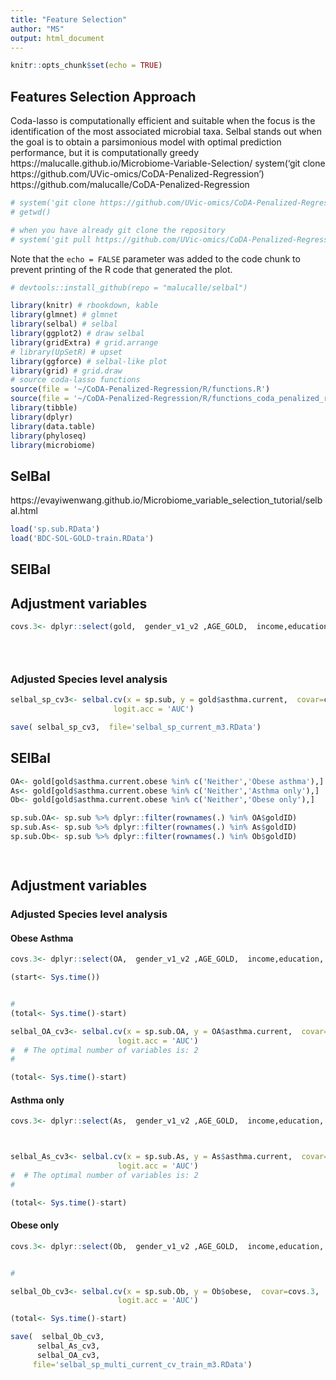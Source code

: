 ```yaml
---
title: "Feature Selection"
author: "MS"
output: html_document
---
```


```r
knitr::opts_chunk$set(echo = TRUE)
```

## Features Selection Approach

Coda-lasso is computationally efficient and suitable when the focus is the identification of the most associated microbial taxa.
Selbal stands out when the goal is to obtain a parsimonious model with optimal prediction performance, but it is computationally greedy
https://malucalle.github.io/Microbiome-Variable-Selection/
system('git clone https://github.com/UVic-omics/CoDA-Penalized-Regression')
   https://github.com/malucalle/CoDA-Penalized-Regression
   
   
```r
# system('git clone https://github.com/UVic-omics/CoDA-Penalized-Regression')
# getwd()

```


```r
# when you have already git clone the repository
# system('git pull https://github.com/UVic-omics/CoDA-Penalized-Regression')
```

Note that the `echo = FALSE` parameter was added to the code chunk to prevent printing of the R code that generated the plot.

```r
# devtools::install_github(repo = "malucalle/selbal")

library(knitr) # rbookdown, kable
library(glmnet) # glmnet
library(selbal) # selbal
library(ggplot2) # draw selbal
library(gridExtra) # grid.arrange
# library(UpSetR) # upset
library(ggforce) # selbal-like plot
library(grid) # grid.draw
# source coda-lasso functions
source(file = '~/CoDA-Penalized-Regression/R/functions.R')
source(file = '~/CoDA-Penalized-Regression/R/functions_coda_penalized_regression.R')
library(tibble)
library(dplyr)
library(data.table)
library(phyloseq)
library(microbiome)  
```

## SelBal

https://evayiwenwang.github.io/Microbiome_variable_selection_tutorial/selbal.html


```r

load('sp.sub.RData')
load('BDC-SOL-GOLD-train.RData')

```





## SElBal

## Adjustment variables



```r

covs.3<- dplyr::select(gold,  gender_v1_v2 ,AGE_GOLD,  income,education, relocation_age, background_5, generation,smoker.current.v1.v2 )


 
```


### Adjusted Species level analysis 


```r


selbal_sp_cv3<- selbal.cv(x = sp.sub, y = gold$asthma.current,  covar=covs.3,
                       logit.acc = 'AUC')

```


```r
save( selbal_sp_cv3,  file='selbal_sp_current_m3.RData')

```







## SElBal
```r
OA<- gold[gold$asthma.current.obese %in% c('Neither','Obese asthma'),]
As<- gold[gold$asthma.current.obese %in% c('Neither','Asthma only'),]
Ob<- gold[gold$asthma.current.obese %in% c('Neither','Obese only'),]

sp.sub.OA<- sp.sub %>% dplyr::filter(rownames(.) %in% OA$goldID)
sp.sub.As<- sp.sub %>% dplyr::filter(rownames(.) %in% As$goldID)
sp.sub.Ob<- sp.sub %>% dplyr::filter(rownames(.) %in% Ob$goldID)

   
```

## Adjustment variables

### Adjusted Species level analysis 


#### Obese Asthma

```r


covs.3<- dplyr::select(OA,  gender_v1_v2 ,AGE_GOLD,  income,education, relocation_age, background_5, generation,smoker.current.v1.v2 )

(start<- Sys.time())


# 
(total<- Sys.time()-start)

selbal_OA_cv3<- selbal.cv(x = sp.sub.OA, y = OA$asthma.current,  covar=covs.3,
                        logit.acc = 'AUC')
#  # The optimal number of variables is: 2 
# 

(total<- Sys.time()-start)

```




#### Asthma only

```r

covs.3<- dplyr::select(As,  gender_v1_v2 ,AGE_GOLD,  income,education, relocation_age, background_5, generation,smoker.current.v1.v2 )




```



```r


selbal_As_cv3<- selbal.cv(x = sp.sub.As, y = As$asthma.current,  covar=covs.3,
                        logit.acc = 'AUC')
#  # The optimal number of variables is: 2 
# 

(total<- Sys.time()-start)

```



#### Obese only

```r

covs.3<- dplyr::select(Ob,  gender_v1_v2 ,AGE_GOLD,  income,education, relocation_age, background_5, generation,smoker.current.v1.v2 )


# 

selbal_Ob_cv3<- selbal.cv(x = sp.sub.Ob, y = Ob$obese,  covar=covs.3,
                        logit.acc = 'AUC')

(total<- Sys.time()-start)


```





```r


save(  selbal_Ob_cv3, 
      selbal_As_cv3, 
      selbal_OA_cv3, 
     file='selbal_sp_multi_current_cv_train_m3.RData')

```
